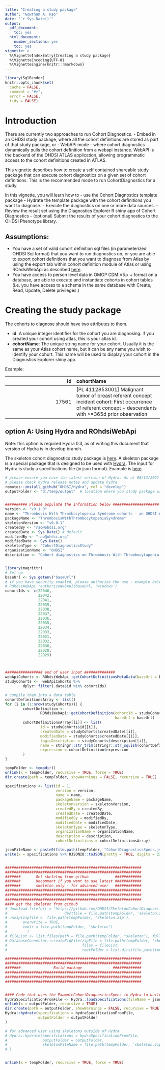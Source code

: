 ```yaml
---
title: "Creating a study package"
author: "Gowtham A. Rao"
date: "`r Sys.Date()`"
output:
  pdf_document: 
    toc: yes     
  html_document:
    number_sections: yes
    toc: yes  
vignette: >
  %\VignetteIndexEntry{Creating a study package}
  %\VignetteEncoding{UTF-8}    
  %\VignetteEngine{knitr::rmarkdown}
---
```


```r
library(SqlRender)
knitr::opts_chunk$set(
  cache = FALSE,
  comment = "#>",
  error = FALSE,
  tidy = FALSE)
```

# Introduction

There are currently two approaches to run Cohort Diagnostics.
- Embed in an OHDSI study package, where all the cohort definitions are stored as part of that study package, or 
- WebAPi mode - where cohort diagnostics dynamically pulls the cohort definition from a webapi instance. WebAPI is the backend of the OHDSI ATLAS application, allowing programmatic access to the cohort definitions created in ATLAS. 


This vignette describes how to create a self contained shareable study package that can execute cohort diagnostics on a given set of cohort definitions. This is the recommended mode to run CohortDiagnostics for a study.

In this vignette, you will learn how to 
- use the Cohort Diagnostics template package
- Hydrate the template package with the cohort definitions you want to diagnose.
- Execute the diagnostics on one or more data sources.
- Review the result set using the Diagnostics Explorer R shiny app of Cohort Diagnostics
- (optional) Submit the results of your cohort diagnostics to the OHDSI Phenotype library.

## Assumptions:
- You have a set of valid cohort definition sql files (in parameterized OHDSI Sql format) that you want to run diagnostics on, or you are able to export cohort definitions that you want to diagnose from Atlas by using the export tab within cohort definition module of Atlas or using ROhdsiWebApi as described [here](https://ohdsi.github.io/ROhdsiWebApi/articles/InsertCohortDefinitionsIntoPackage.html).
- You have access to person level data in OMOP CDM V5.x + format on a database, are able to execute and instantiate cohorts in cohort tables (i.e. you have access to a schema in the same database with Create, Read, Update, Delete privileges.)


# Creating the study package

The cohorts to diagnose should have two attributes to them. 

- **id**: A unique integer identifier for the cohort you are diagnosing. If you created your cohort using atlas, this is your atlas id.
- **cohortName**: The unique string name for your cohort. Usually it is the same as your Atlas cohort name, but it can be any name you wish to identify your cohort. This name will be used to display your cohort in the Diagnostics Explorer shiny app.

Example: 

| id | cohortName | 
| -----------:|:-------------- |
17561|[PL 4112853001] Malignant tumor of breast referent concept incident cohort: First occurrence of referent concept + descendants with >=365d prior observation|

## option A: Using Hydra and ROhdsiWebApi

Note: this option is required Hydra 0.3, as of writing this document that version of Hydra is in develop branch.

The skeleton cohort diagnostics study package is [here](https://github.com/OHDSI/SkeletonCohortDiagnostics). A skeleton package is a special package that is designed to be used with [Hydra](https://github.com/OHDSI/Hydra). The input for Hydra is study a specifications file (in json format). Example is [here](https://github.com/OHDSI/Hydra/blob/master/extras/ExampleCohortDiagnosticsSpecs.json).


```r
# please ensure you have the latest version of Hydra. As of 08/13/2021 - CohortDiagnostics support for Hydra is still in develop branch.
# please check hydra release notes and update hydra
remotes::install_github("OHDSI/Hydra", ref = "develop")
outputFolder <- "d:/temp/output"  # location where you study package will be created


########## Please populate the information below #####################
version <- "v0.1.0"
name <- "Thrombosis With Thrombocytopenia Syndrome cohorts - an OHDSI network study"
packageName <- "ThrombosisWithThrombocytopeniaSyndrome"
skeletonVersion <- "v0.0.1"
createdBy <- "rao@ohdsi.org"
createdDate <- Sys.Date() # default
modifiedBy <- "rao@ohdsi.org"
modifiedDate <- Sys.Date()
skeletonType <- "CohortDiagnosticsStudy"
organizationName <- "OHDSI"
description <- "Cohort diagnostics on Thrombosis With Thrombocytopenia Syndrome cohorts."


library(magrittr)
# Set up
baseUrl <- Sys.getenv("baseUrl")
# if you have security enabled, please authorize the use - example below
# ROhdsiWebApi::authorizeWebApi(baseUrl, 'windows')
cohortIds <- c(22040,
               22042,
               22041,
               22039,
               22038,
               22037,
               22036,
               22035,
               22034,
               22033,
               22031,
               22032,
               22030,
               22028,
               22029)



################# end of user input ##############
webApiCohorts <- ROhdsiWebApi::getCohortDefinitionsMetaData(baseUrl = baseUrl)
studyCohorts <-  webApiCohorts %>%
        dplyr::filter(.data$id %in% cohortIds)

# compile them into a data table
cohortDefinitionsArray <- list()
for (i in (1:nrow(studyCohorts))) {
        cohortDefinition <-
                ROhdsiWebApi::getCohortDefinition(cohortId = studyCohorts$id[[i]],
                                                  baseUrl = baseUrl)
        cohortDefinitionsArray[[i]] <- list(
                id = studyCohorts$id[[i]],
                createdDate = studyCohorts$createdDate[[i]],
                modifiedDate = studyCohorts$createdDate[[i]],
                logicDescription = studyCohorts$description[[i]],
                name = stringr::str_trim(stringr::str_squish(cohortDefinition$name)),
                expression = cohortDefinition$expression
        )
}

tempFolder <- tempdir()
unlink(x = tempFolder, recursive = TRUE, force = TRUE)
dir.create(path = tempFolder, showWarnings = FALSE, recursive = TRUE)

specifications <- list(id = 1,
                       version = version,
                       name = name,
                       packageName = packageName,
                       skeletonVersion = skeletonVersion,
                       createdBy = createdBy,
                       createdDate = createdDate,
                       modifiedBy = modifiedBy,
                       modifiedDate = modifiedDate,
                       skeletonType = skeletonType,
                       organizationName = organizationName,
                       description = description,
                       cohortDefinitions = cohortDefinitionsArray)

jsonFileName <- paste0(file.path(tempFolder, "CohortDiagnosticsSpecs.json"))
write(x = specifications %>% RJSONIO::toJSON(pretty = TRUE, digits = 23), file = jsonFileName)


##############################################################
##############################################################
#######       Get skeleton from github            ############
#######       Uncomment if you want to use latest ############
#######       skeleton only - for advanced user   ############
##############################################################
##############################################################
##############################################################
#### get the skeleton from github
# download.file(url = "https://github.com/OHDSI/SkeletonCohortDiagnosticsStudy/archive/refs/heads/main.zip",
#                          destfile = file.path(tempFolder, 'skeleton.zip'))
# unzip(zipfile =  file.path(tempFolder, 'skeleton.zip'), 
#       overwrite = TRUE,
#       exdir = file.path(tempFolder, "skeleton")
#         )
# fileList <- list.files(path = file.path(tempFolder, "skeleton"), full.names = TRUE, recursive = TRUE, all.files = TRUE)
# DatabaseConnector::createZipFile(zipFile = file.path(tempFolder, 'skeleton.zip'), 
#                                  files = fileList, 
#                                  rootFolder = list.dirs(file.path(tempFolder, 'skeleton'), recursive = FALSE))

##############################################################
##############################################################
#######               Build package              #############
##############################################################
##############################################################
##############################################################


#### Code that uses the ExampleCohortDiagnosticsSpecs in Hydra to build package
hydraSpecificationFromFile <- Hydra::loadSpecifications(fileName = jsonFileName)
unlink(x = outputFolder, recursive = TRUE)
dir.create(path = outputFolder, showWarnings = FALSE, recursive = TRUE)
Hydra::hydrate(specifications = hydraSpecificationFromFile,
               outputFolder = outputFolder
)

# for advanced user using skeletons outside of Hydra
# Hydra::hydrate(specifications = hydraSpecificationFromFile,
#                outputFolder = outputFolder, 
#                skeletonFileName = file.path(tempFolder, 'skeleton.zip')
# )


unlink(x = tempFolder, recursive = TRUE, force = TRUE)

```
